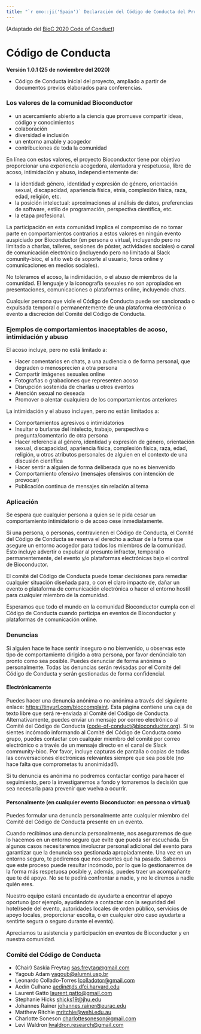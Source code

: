 ```yaml
---
title: "`r emo::ji('Spain')` Declaración del Código de Conducta del Proyecto Bioconductor (Español, España)"
---
```


(Adaptado del [BioC 2020 Code of Conduct][1])

# Código de Conducta

**Versión 1.0.1 (25 de noviembre del 2020)**

* Código de Conducta inicial del proyecto, ampliado a partir de documentos previos elaborados para conferencias.

### Los valores de la comunidad Bioconductor

* un acercamiento abierto a la ciencia que promueve compartir ideas, código y conocimientos
* colaboración
* diversidad e inclusión
* un entorno amable y acogedor
* contribuciones de toda la comunidad

En línea con estos valores, el proyecto Bioconductor tiene por objetivo proporcionar una experiencia acogedora, alentadora y respetuosa, libre de acoso, intimidación y abuso, independientemente de:

* la identidad: género, identidad y expresión de género, orientación sexual, discapacidad, apariencia física, etnia, complexión física, raza, edad, religión, etc.
* la posición intelectual: aproximaciones al análisis de datos, preferencias de software, estilo de programación, perspectiva científica, etc.
* la etapa profesional.

La participación en esta comunidad implica el compromiso de no tomar parte en comportamientos contrarios a estos valores en ningún evento auspiciado por Bioconductor (en persona o virtual, incluyendo pero no limitado a charlas, talleres, sesiones de póster, actividades sociales) o canal de comunicación electrónico (incluyendo pero no limitado al Slack comunity-bioc, el sitio web de soporte al usuario, foros online y comunicaciones en medios sociales).

No toleramos el acoso, la indimidación, o el abuso de miembros de la comunidad.
El lenguaje y la iconografía sexuales no son apropiados en presentaciones, comunicaciones o plataformas online, incluyendo chats.

Cualquier persona que viole el Código de Conducta puede ser sancionada o expulsada temporal o permanentemente de una plataforma electrónica o evento a discreción del Comité del Código de Conducta.


### Ejemplos de comportamientos inaceptables de acoso, intimidación y abuso

El acoso incluye, pero no está limitado a:

* Hacer comentarios en chats, a una audiencia o de forma personal, que degraden o menosprecien a otra persona
* Compartir imágenes sexuales online
* Fotografias o grabaciones que representen acoso
* Disrupción sostenida de charlas u otros eventos
* Atención sexual no deseada
* Promover o alentar cualquiera de los comportamientos anteriores

La intimidación y el abuso incluyen, pero no están limitados a:

* Comportamientos agresivos o intimidatorios
* Insultar o burlarse del intelecto, trabajo, perspectiva o pregunta/comentario de otra persona
* Hacer referencia al género, identidad y expresión de género, orientación sexual, discapacidad, apariencia física, complexión física, raza, edad, religión, u otros atributos personales de alguien en el contexto de una discusión científica
* Hacer sentir a alguien de forma deliberada que no es bienvenido
* Comportamiento ofensivo (mensajes ofensivos con intención de provocar)
* Publicación continua de mensajes sin relación al tema

### Aplicación

Se espera que cualquier persona a quien se le pida cesar un comportamiento intimidatorio o de acoso cese inmediatamente.

Si una persona, o personas, contravienen el Código de Conducta, el Comité del Código de Conducta se
reserva el derecho a actuar de la forma que asegure un entorno acogedor para todos los miembros de la comunidad.
Esto incluye advertir o expulsar al presunto infractor, temporal o permanentemente, del evento y/o
plataformas electrónicas bajo el control de Bioconductor.

El comité del Código de Conducta puede tomar decisiones para remediar cualquier situación diseñada para,
o con el claro impacto de, dañar un evento o plataforma de comunicación electrónica o hacer el entorno
hostil para cualquier miembro de la comunidad.

Esperamos que todo el mundo en la comunidad Bioconductor cumpla con el Código de Conducta cuando participa
en eventos de Bioconductor y plataformas de comunicación online.

### Denuncias

Si alguien hace te hace sentir inseguro o no bienvenido, u observas este tipo de comportamiento dirigido a otra persona, por favor denúncialo tan pronto
como sea posible. Puedes denunciar de forma anónima o personalmente. Todas las denuncias serán revisadas por el
Comité del Código de Conducta y serán gestionadas de forma confidencial.

#### Electrónicamente

Puedes hacer una denuncia anónima o no-anónima a través del siguiente enlace:
<https://tinyurl.com/bioccomplaint>.
Esta página contiene una caja de texto libre que será re-enviada al Comité del Código de Conducta. Alternativamente, puedes
enviar un mensaje por correo electrónico al Comité del Código de Conducta (<code-of-conduct@bioconductor.org>).
Si te sientes incómodo informando al Comité del Código de Conducta como grupo, puedes contactar con cualquier
miembro del comité por correo electrónico o a través de un mensaje directo en el canal de Slack community-bioc.
Por favor, incluye capturas de pantalla o copias de todas las conversaciones electrónicas relevantes siempre
que sea posible (no hace falta que comprometas tu anonimidad!).

Si tu denuncia es anónima no podremos contactar contigo para hacer el seguimiento, pero la investigaremos a fondo
y tomaremos la decisión que sea necesaria para prevenir que vuelva a ocurrir.

#### Personalmente (en cualquier evento Bioconductor: en persona o virtual)

Puedes formular una denuncia personalmente ante cualquier miembro del Comité del Código de Conducta presente en un evento.

Cuando recibimos una denuncia personalmente, nos aseguraremos de que lo hacemos en un entorno seguro que evite que pueda ser escuchada.
En algunos casos necesitaremos involucrar personal adicional del evento para garantizar que la denuncia sea gestionada apropiadamente.
Una vez en un entorno seguro, te pediremos que nos cuentes qué ha pasado.
Sabemos que este proceso puede resultar incómodo, por lo que lo gestionaremos de la forma más respetuosa posible y, además, puedes traer un acompañante que te dé apoyo.
No se te pedirá confrontar a nadie, y no le diremos a nadie quién eres.

Nuestro equipo estará encantado de ayudarte a encontrar el apoyo oportuno (por ejemplo, ayudándote a contactar con la seguridad del hotel/sede del evento, autoridades locales de orden público, servicios de apoyo locales, proporcionar escolta, o en cualquier otro caso ayudarte a sentirte segura o seguro durante el evento).

Apreciamos tu asistencia y participación en eventos de Bioconductor y en nuestra comunidad.

### Comité del Código de Conducta

* (Chair) Saskia Freytag <sas.freytag@gmail.com>
* Yagoub Adam <yagoub@alumni.usp.br>
* Leonardo Collado-Torres <lcolladotor@gmail.com>
* Aedín Culhane <aedin@ds.dfci.harvard.edu>
* Laurent Gatto <laurent.gatto@gmail.com>
* Stephanie Hicks <shicks19@jhu.edu>
* Johannes Rainer <johannes.rainer@eurac.edu>
* Matthew Ritchie <mritchie@wehi.edu.au>
* Charlotte Soneson <charlottesoneson@gmail.com>
* Levi Waldron <lwaldron.research@gmail.com>

[1]: https://bioc2020.bioconductor.org/code_of_conduct
